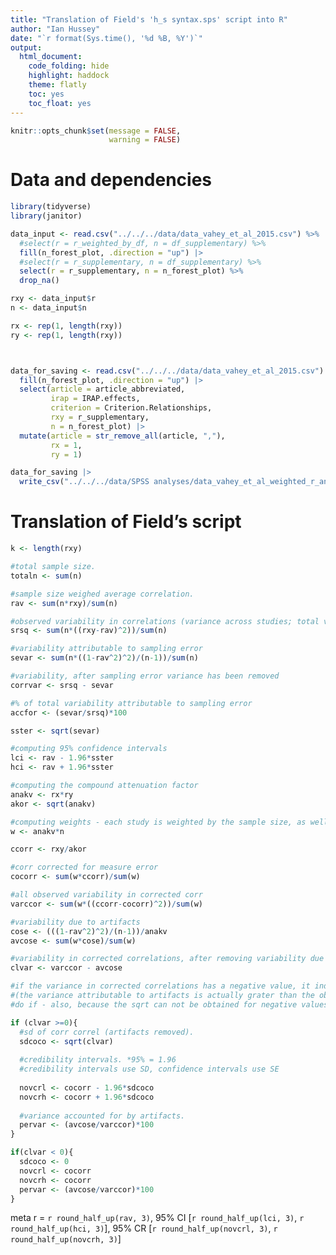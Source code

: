 ```yaml
---
title: "Translation of Field's 'h_s syntax.sps' script into R"
author: "Ian Hussey"
date: "`r format(Sys.time(), '%d %B, %Y')`"
output:
  html_document:
    code_folding: hide
    highlight: haddock
    theme: flatly
    toc: yes
    toc_float: yes
---
```


```r

knitr::opts_chunk$set(message = FALSE,
                      warning = FALSE)

```

# Data and dependencies

```r

library(tidyverse)
library(janitor)

data_input <- read.csv("../../../data/data_vahey_et_al_2015.csv") %>%
  #select(r = r_weighted_by_df, n = df_supplementary) %>%
  fill(n_forest_plot, .direction = "up") |>
  #select(r = r_supplementary, n = df_supplementary) %>%
  select(r = r_supplementary, n = n_forest_plot) %>%
  drop_na()

rxy <- data_input$r
n <- data_input$n

rx <- rep(1, length(rxy))
ry <- rep(1, length(rxy))



data_for_saving <- read.csv("../../../data/data_vahey_et_al_2015.csv") %>%
  fill(n_forest_plot, .direction = "up") |>
  select(article = article_abbreviated,
         irap = IRAP.effects,
         criterion = Criterion.Relationships,
         rxy = r_supplementary, 
         n = n_forest_plot) |>
  mutate(article = str_remove_all(article, ","),
         rx = 1,
         ry = 1)

data_for_saving |>
  write_csv("../../../data/SPSS analyses/data_vahey_et_al_weighted_r_and_forest_plot_n.csv")

```

# Translation of Field's script

```r

k <- length(rxy)

#total sample size.
totaln <- sum(n)

#sample size weighed average correlation.
rav <- sum(n*rxy)/sum(n)

#observed variability in correlations (variance across studies; total variability)
srsq <- sum(n*((rxy-rav)^2))/sum(n)

#variability attributable to sampling error
sevar <- sum(n*((1-rav^2)^2)/(n-1))/sum(n)

#variability, after sampling error variance has been removed
corrvar <- srsq - sevar

#% of total variability attributable to sampling error
accfor <- (sevar/srsq)*100

sster <- sqrt(sevar)

#computing 95% confidence intervals
lci <- rav - 1.96*sster
hci <- rav + 1.96*sster

#computing the compound attenuation factor
anakv <- rx*ry
akor <- sqrt(anakv)

#computing weights - each study is weighted by the sample size, as well as the amount of error associated with that study
w <- anakv*n

ccorr <- rxy/akor

#corr corrected for measure error
cocorr <- sum(w*ccorr)/sum(w)

#all observed variability in corrected corr
varccor <- sum(w*((ccorr-cocorr)^2))/sum(w)

#variability due to artifacts
cose <- (((1-rav^2)^2)/(n-1))/anakv
avcose <- sum(w*cose)/sum(w)

#variability in corrected correlations, after removing variability due to artifacts
clvar <- varccor - avcose

#if the variance in corrected correlations has a negative value, it indicates that the variance of corrected correlation is 0
#(the variance attributable to artifacts is actually grater than the observed variance).
#do if - also, because the sqrt can not be obtained for negative values.

if (clvar >=0){
  #sd of corr correl (artifacts removed).
  sdcoco <- sqrt(clvar)
  
  #credibility intervals. *95% = 1.96
  #credibility intervals use SD, confidence intervals use SE
  
  novcrl <- cocorr - 1.96*sdcoco
  novcrh <- cocorr + 1.96*sdcoco
  
  #variance accounted for by artifacts.
  pervar <- (avcose/varccor)*100
}

if(clvar < 0){
  sdcoco <- 0
  novcrl <- cocorr
  novcrh <- cocorr
  pervar <- (avcose/varccor)*100
}

```

meta r = `r round_half_up(rav, 3)`, 95% CI [`r round_half_up(lci, 3)`, `r round_half_up(hci, 3)`], 95% CR [`r round_half_up(novcrl, 3)`, `r round_half_up(novcrh, 3)`]

